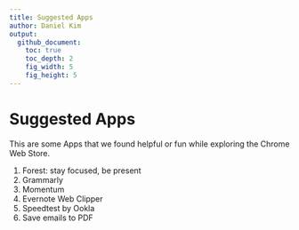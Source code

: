 ```yaml
---
title: Suggested Apps
author: Daniel Kim
output:
  github_document:
    toc: true
    toc_depth: 2
    fig_width: 5
    fig_height: 5
---
```


# Suggested Apps
This are some Apps that we found helpful or fun while exploring the Chrome Web Store.


1. Forest: stay focused, be present
2. Grammarly
3. Momentum
4. Evernote Web Clipper
5. Speedtest by Ookla
6. Save emails to PDF
